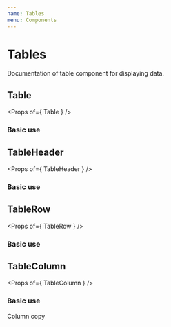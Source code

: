```yaml
---
name: Tables
menu: Components
---
```



# Tables
Documentation of table component for displaying data.

## Table
<Props of={ Table } />

### Basic use
<Playground>
    <Table
        headings={[
            'header one',
            'header two',
            'header three',
        ]}
        rowData={[
            [
                'Row one Column one',
                'Row one Column two',
                'Row one Column three',
            ],
            [
                'Row two Column one',
                'Row two Column two',
                'Row two Column three',
            ],
            [
                'Row three Column one',
                'Row three Column two',
                'Row three Column three',
            ],
        ]}
    />
</Playground>


## TableHeader
<Props of={ TableHeader } />

### Basic use
<Playground>
    <TableHeader
        headings={[
            'header one',
            'header two',
            'header three',
        ]}
    />
</Playground>

## TableRow
<Props of={ TableRow } />

### Basic use
<Playground>
    <TableRow
        rowData={[
            'Row one',
            'Row two',
            'Row three',
        ]}
    />
</Playground>

## TableColumn
<Props of={ TableColumn } />

### Basic use
<Playground>
    <TableColumn>Column copy</TableColumn>
</Playground>
